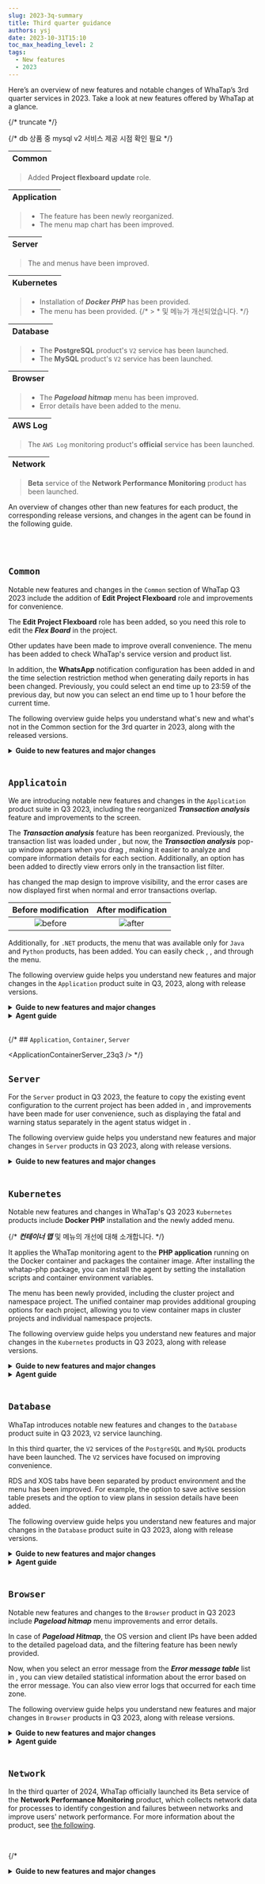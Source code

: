 ```yaml
---
slug: 2023-3q-summary
title: Third quarter guidance
authors: ysj
date: 2023-10-31T15:10
toc_max_heading_level: 2
tags:
  - New features
  - 2023
---
```


Here’s an overview of new features and notable changes of WhaTap’s 3rd quarter services in 2023. Take a look at new features offered by WhaTap at a glance.

<ImgLang img='changelog/changelog-new3.png' desc='New features' />

{/* truncate */}

{/* db 상품 중 mysql v2 서비스 제공 시점 확인 필요 */}

<div class ='faq'>

| **Common** |
| ---------- |

> Added **Project flexboard update** role.

| **Application** |
| --------------- |

> - The <Cmdname sid="TTL06209" className="uitext" /> feature has been newly reorganized.
> - The <Cmdname sid="side_transaction_map" className="uitext" /> menu map chart has been improved.

| **Server** |
| ---------- |

> The <Cmdname sid="sms_resource_board" className="uitext" /> and <Cmdname sid="side_eventSetting" className="uitext" /> menus have been improved.

| **Kubernetes** |
| -------------- |

> - Installation of ***Docker PHP*** has been provided.
> - The <Cmdname sid="side_integratedContainerMap" className="uitext" /> menu has been provided.
>   {/* > * <Cmdname sid="side_containerMap" className="uitext" /> 및 <Cmdname sid="side_perfSummary" className="uitext" /> 메뉴가 개선되었습니다. */}

| **Database** |
| ------------ |

> - The **PostgreSQL** product's <code class="my">V2</code> service has been launched.
> - The **MySQL** product's <code class="my">V2</code> service has been launched.

| **Browser** |
| ----------- |

> - The ***Pageload hitmap*** menu has been improved. 
> - Error details have been added to the <Cmdname sid="side_rumErrorDashboard" className="uitext" /> menu.

| **AWS Log** |
| ----------- |

> The `AWS Log` monitoring product's **official** service has been launched. 

| **Network** |
| ----------- |

> **Beta** service of the **Network Performance Monitoring** product has been launched. 

</div>

An overview of changes other than new features for each product, the corresponding release versions, and changes in the agent can be found in the following guide.

<br/>
<br/>

## `Common`

Notable new features and changes in the `Common` section of WhaTap Q3 2023 include the addition of **Edit Project Flexboard** role and improvements for convenience.

The **Edit Project Flexboard** role has been added, so you need this role to edit the ***Flex Board*** in the project. 

Other updates have been made to improve overall convenience. The <Cmdname sid="BTN06853" className="uitext" /> menu has been added to check WhaTap's service version and product list. 

<LinkImage img='changelog/changelog-whatap-info.png' desc='' className='noneborder' />

In addition, the **WhatsApp** notification configuration has been added in <Cmdname sid="side_eventNoti" className="uitext" /> and the time selection restriction method when generating daily reports in <Cmdname sid="side_integratedReport" className="uitext" /> has been changed. Previously, you could select an end time up to 23:59 of the previous day, but now you can select an end time up to 1 hour before the current time. 

The following overview guide helps you understand what's new and what's not in the Common section for the 3rd quarter in 2023, along with the released versions.

<details className='changelog'>
<summary><b>Guide to new features and major changes</b></summary>


<Common_23q3 />

</details>
<br/>

## `Applicatoin`

We are introducing notable new features and changes in the `Application` product suite in Q3 2023, including the reorganized ***Transaction analysis*** feature and improvements to the <Cmdname sid="side_transaction_map" className="uitext" /> screen. 

The ***Transaction analysis*** feature has been reorganized. Previously, the transaction list was loaded under <Cmdname sid="hitmap" className="uitext" />, but now, the ***Transaction analysis*** pop-up window appears when you drag <Cmdname sid="hitmap" className="uitext" />, making it easier to analyze and compare information details for each section. Additionally, an option has been added to directly view errors only in the transaction list filter.

<LinkImage img='release/release-note-tx-new-feature.png' desc='' className='noneborder' />

<Cmdname sid="side_transaction_map" className="uitext" /> has changed the map design to improve visibility, and the error cases are now displayed first when normal and error transactions overlap.

|                  Before modification                 |                 After modification                 |
| :--------------------------------------------------: | :------------------------------------------------: |
| ![before](/img/release/before-transaction-chart.png) | ![after](/img/release/after-transaction-chart.png) |

Additionally, for `.NET` products, the <Cmdname sid="side_stack" className="uitext" /> menu that was available only for `Java` and `Python` products, has been added. You can easily check <Cmdname sid="topstack" className="uitext" />, <Cmdname sid="uniquestack" className="uitext" />, and <Cmdname sid="active_stack" className="uitext" /> through the <Cmdname sid="side_stack" className="uitext" /> menu.

The following overview guide helps you understand new features and major changes in the `Application` product suite in Q3, 2023, along with release versions. 

<details className='changelog'>
<summary><b>Guide to new features and major changes</b></summary>


<Application_23q3 />

</details>

<details className='changelog2'>
<summary><b>Agent guide</b></summary>

### `Java`


<Java_agent_23q3 />

### `PHP`

#### <code class='changelog-service'>PHP Agent v2.6.2</code> <code class='changelog-date'>September 13, 2023</code>

- <Status>Feature</Status> Added the large profile processing option.

  - **whatap.large_profile_enabled** <span class='type'>Boolean</span>

    Default `false`

    We can collect up to 10,000 profiles (steps). For a larger collection, it is recommended to use the `split_profile_enabled` option.

  - **whatap.split_profile_enabled** <span class='type'>Boolean</span>

    Default `false`

    It collects more profiles by separating certain amounts of profiles into virtual transactions. Multiple transaction lists are separated for display.

- <Status>Feature</Status> Added the compressed profile data transmission option.

  - **whatap.profile_zip_enabled** <span class='type'>Boolean</span>  Defalut `true`

### `.NET`

#### <code class='changelog-service'>.NET Agent v2.1.1</code> <code class='changelog-date'>July 17, 2023</code>

- <Status>New</Status> The active stack is supported.

- <Status>New</Status> The .Net support environment analysis tool has been added.

#### <code class='changelog-service'>.NET Agent v2.1.2</code> <code class='changelog-date'>July 20, 2023</code>

- <Status>New</Status> WCF is supported.

#### <code class='changelog-service'>.NET Agent v2.1.5</code> <code class='changelog-date'>September 13, 2023</code>

- <Status>New</Status> Added the <code>webservice_method_timeout</code> option to adjust the timeout.

### `Go`


<Go_agent_23q3 />

</details>

<br/>

{/* ## `Application`, `Container`, `Server`


<ApplicationContainerServer_23q3 /> */}

## `Server`

For the `Server` product in Q3 2023, the feature to copy the existing event configuration to the current project has been added in <Cmdname sid="side_eventSetting" className="uitext" />, and improvements have been made for user convenience, such as displaying the fatal and warning status separately in the agent status widget in <Cmdname sid="sms_resource_board" className="uitext" />. 

The following overview guide helps you understand new features and major changes in `Server` products in Q3 2023, along with release versions. 

<details className='changelog'>
<summary><b>Guide to new features and major changes</b></summary>


<Server_23q3 />

</details>

<br/>

## `Kubernetes`

Notable new features and changes in WhaTap's Q3 2023 `Kubernetes` products include **Docker PHP** installation and the newly added <Cmdname sid="side_integratedContainerMap" className="uitext" /> menu.

{/* ***컨테이너 맵*** 및 <Cmdname sid="side_perfSummary" className="uitext" /> 메뉴의 개선에 대해 소개합니다. */}

It applies the WhaTap monitoring agent to the **PHP application** running on the Docker container and packages the container image. After installing the whatap-php package, you can install the agent by setting the installation scripts and container environment variables. 

The <Cmdname sid="side_integratedContainerMap" className="uitext" /> menu has been newly provided, including the cluster project and namespace project. The unified container map provides additional grouping options for each project, allowing you to view container maps in cluster projects and individual namespace projects.

<LinkImage img='k8s-container-map-unified-whatapproject.png' desc='' className='noneborder' />

The following overview guide helps you understand new features and major changes in the `Kubernetes` products in Q3 2023, along with release versions. 

<details className='changelog'>
<summary><b>Guide to new features and major changes</b></summary>


<Container_23q3 />

</details>

<details className='changelog2'>
<summary><b>Agent guide</b></summary>

#### <code class='changelog-service'>Kubernetes Agent v1.3.6</code> <code class='changelog-date'>September 27, 2023</code>

- <Status>Feature</Status> Added the node data (cluster version, node status, etc.) for update of the node list.

#### <code class='changelog-service'>Kubernetes Agent v1.3.7</code> <code class='changelog-date'>September 27, 2023</code>

- <Status>Feature</Status> Added the key value for linking the node list in the application list menu to be reorganized.

</details>

<br/>

## `Database`

WhaTap introduces notable new features and changes to the `Database` product suite in Q3 2023, <code class="my">V2</code> service launching.

In this third quarter, the <code class="my">V2</code> services of the `PostgreSQL` and `MySQL` products have been launched. The <code class="my">V2</code> services have focused on improving convenience. 

RDS and XOS tabs have been separated by product environment and the <Cmdname sid="side_dbMonitoring" className="uitext" /> menu has been improved. For example, the option to save active session table presets and the option to view plans in session details have been added. 

The following overview guide helps you understand new features and major changes in the `Database` product suite in Q3 2023, along with release versions. 

<details className='changelog'>
<summary><b>Guide to new features and major changes</b></summary>


<Database_23q3 />

</details>

<details className='changelog2'>
<summary><b>Agent guide</b></summary>

#### DBX


<DBX_agent_23q3 />

#### XOS


<XOS_agent_23q3 />

</details>

<br/>

## `Browser`

Notable new features and changes to the `Browser` product in Q3 2023 include ***Pageload hitmap*** menu improvements and <Cmdname sid="side_rumErrorDashboard" className="uitext" /> error details.

In case of ***Pageload Hitmap***, the OS version and client IPs have been added to the detailed pageload data, and the filtering feature has been newly provided.

Now, when you select an error message from the ***Error message table*** list in <Cmdname sid="side_rumErrorDashboard" className="uitext" />, you can view detailed statistical information about the error based on the error message. You can also view error logs that occurred for each time zone.

<LinkImage img='browser-error-details-log.png' desc='Error log branch example' />

The following overview guide helps you understand new features and major changes in `Browser` products in Q3 2023, along with release versions. 

<details className='changelog'>
<summary><b>Guide to new features and major changes</b></summary>


<Browser_23q3 />

</details>

<details className='changelog2'>
<summary><b>Agent guide</b></summary>


<Browser_agent_23q3 />

</details>

<br/>

## `Network`

In the third quarter of 2024, WhaTap officially launched its Beta service of the **Network Performance Monitoring** product, which collects network data for processes to identify congestion and failures between networks and improve users' network performance. For more information about the product, see [the following](https://docs.whatap.io/en/npm/introduction). 

<br/>

{/* <details className='changelog'>

<summary><b>Guide to new features and major changes</b></summary>


<Network_1q />

</div>  */}

{/* ## `CloudWatch`, `AZURE`, `OCI`, `NCP`

<details className='changelog'>
<summary><b>Guide to new features and major changes</b></summary>


<Cloud_23q3 />

</div><br/> */}

## `AWS Log`

WhaTap's `AWS Log` monitoring service has been officially launched in the third quarter of 2023. Without having to go through the cumbersome process of checking each resource in S3 and Log Group, WhaTap `AWS Log` collects various logs generated on AWS and provides the integrated monitoring. For more information about the product, see <a href="../../aws-log/introduction">the following</a>.

<details className='changelog'>
<summary><b>Guide to new features and major changes</b></summary>


<AWSLog_23q3 />

</details>

<br/>

## `Log`

Here are notable new features and changes to the `Log` products in Q3 2023. 

Updates have been made to improve overall convenience. The keyword highlighting feature has been added to the <Cmdname sid="side_logSearch" className="uitext" />, <Cmdname sid="side_logExplorer" className="uitext" />, and <Cmdname sid="transaction_log" className="uitext" /> menus. Additionally, the adjacent log search feature has been added to the <Cmdname sid="side_logSearch" className="uitext" /> menu. 

The following overview guide helps you understand new features and major changes in `Log` products in Q3 2023, along with release versions.

<details className='changelog'>
<summary><b>Guide to new features and major changes</b></summary>


<Log_23q3 />

</details>

<br/>

{/* ## `실험실`

<details className='changelog'>
<summary><b>Guide to new features and major changes</b></summary>


<Lab_23q3 />

</div><br/> */}
